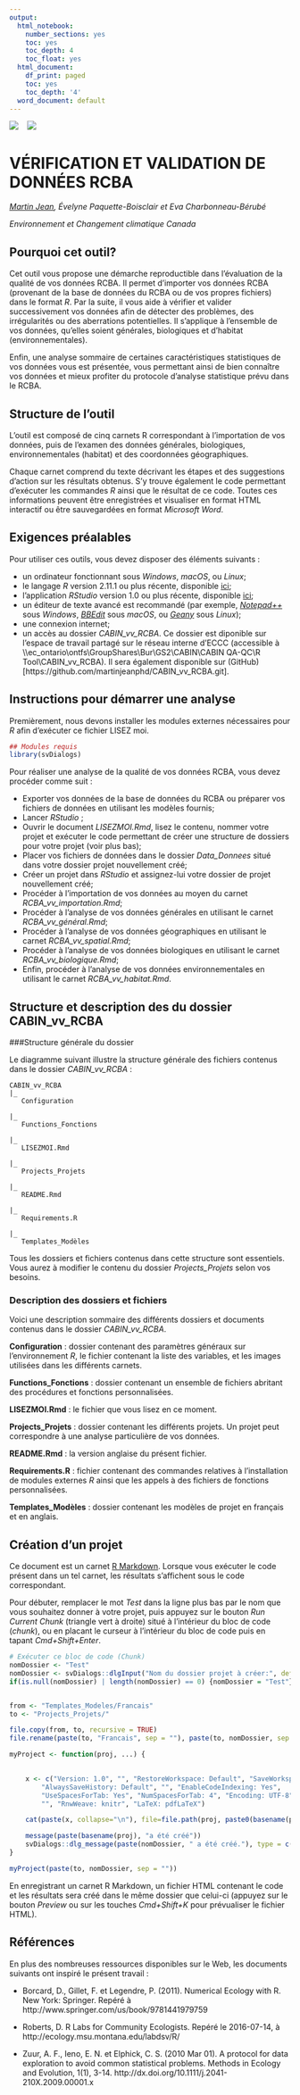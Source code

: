 ---
output:
  html_notebook:
    number_sections: yes
    toc: yes
    toc_depth: 4
    toc_float: yes
  html_document:
    df_print: paged
    toc: yes
    toc_depth: '4'
  word_document: default
---


![](Configuration/gc_fr.png) &nbsp;&nbsp; ![](Configuration/rcba_logo.png)

# VÉRIFICATION ET VALIDATION DE DONNÉES RCBA

*[Martin Jean](mailto:martin.jean@canada.ca), Évelyne Paquette-Boisclair et Eva Charbonneau-Bérubé*

*Environnement et Changement climatique Canada*

## Pourquoi cet outil?

Cet outil vous propose une démarche reproductible dans l'évaluation de la qualité de vos données RCBA. Il permet d’importer vos données RCBA (provenant de la base de données du RCBA ou de vos propres fichiers) dans le format *R*. Par la suite, il vous aide à vérifier et valider successivement vos données afin de détecter des problèmes, des irrégularités ou des aberrations potentielles. Il s'applique à l'ensemble de vos données, qu'elles soient générales, biologiques et d'habitat (environnementales). 

Enfin, une analyse sommaire de certaines caractéristiques statistiques de vos données vous est présentée, vous permettant ainsi de bien connaître vos données et mieux profiter du protocole d’analyse statistique prévu dans le RCBA.

## Structure de l’outil

L’outil est composé de cinq carnets R correspondant à l'importation de vos données, puis de l’examen des données générales, biologiques, environnementales (habitat) et des coordonnées géographiques.

Chaque carnet comprend du texte décrivant les étapes et des suggestions d’action sur les résultats obtenus. S’y trouve également le code permettant d’exécuter les commandes *R* ainsi que le résultat de ce code. Toutes ces informations peuvent être enregistrées et visualiser en format HTML interactif ou être sauvegardées en format *Microsoft Word*.

## Exigences préalables

Pour utiliser ces outils, vous devez disposer des éléments suivants :

- un ordinateur fonctionnant sous *Windows*, *macOS*, ou *Linux*;
- le langage *R* version 2.11.1 ou plus récente, disponible [ici](http://cran.r-project.org);
- l’application *RStudio* version 1.0 ou plus récente, disponible [ici](http://www.rstudio.com);
- un éditeur de texte avancé est recommandé (par exemple, *[Notepad++](http://notepad-plus-plus.org)* sous *Windows*, *[BBEdit](http://www.barebones.com/products/bbedit/)* sous *macOS*, ou *[Geany](http://www.geany.org)* sous *Linux*);
- une connexion internet;
- un accès au dossier *CABIN_vv_RCBA*. Ce dossier est diponible sur l'espace de travail partagé sur le réseau interne d'ECCC (accessible à \\\\ec_ontario\\ontfs\\GroupShares\\Bur\\GS2\\CABIN\\CABIN QA-QC\\R Tool\\CABIN_vv_RCBA). Il sera également disponible sur (GitHub)[https://github.com/martinjeanphd/CABIN_vv_RCBA.git].

## Instructions pour démarrer une analyse

Premièrement, nous devons installer les modules externes nécessaires pour *R* afin d'exécuter ce fichier LISEZ moi.

```{r setup, include=FALSE}
## Modules requis
library(svDialogs)

```
Pour réaliser une analyse de la qualité de vos données RCBA, vous devez procéder comme suit :

- Exporter vos données de la base de données du RCBA ou préparer vos fichiers de données en utilisant les modèles fournis;
- Lancer *RStudio* ;
- Ouvrir le document *LISEZMOI.Rmd*, lisez le contenu, nommer votre projet et exécuter le code permettant de créer une structure de dossiers pour votre projet (voir plus bas);
- Placer vos fichiers de données dans le dossier *Data_Donnees* situé dans votre dossier projet nouvellement créé;
- Créer un projet dans *RStudio* et assignez-lui votre dossier de projet nouvellement créé;
- Procéder à l’importation de vos données au moyen du carnet *RCBA_vv_importation.Rmd*;
- Procéder à l’analyse de vos données générales en utilisant le carnet *RCBA_vv_général.Rmd*;
- Procéder à l’analyse de vos données géographiques en utilisant le carnet *RCBA_vv_spatial.Rmd*;
- Procéder à l’analyse de vos données biologiques en utilisant le carnet *RCBA_vv_biologique.Rmd*;
- Enfin, procéder à l’analyse de vos données environnementales en utilisant le carnet *RCBA_vv_habitat.Rmd*.

## Structure et description des du dossier CABIN_vv_RCBA

###Structure générale du dossier

Le diagramme suivant illustre la structure générale des fichiers contenus dans le dossier *CABIN_vv_RCBA* :

```
CABIN_vv_RCBA
|_
   Configuration
      
|_
   Functions_Fonctions
    
|_
   LISEZMOI.Rmd
    
|_
   Projects_Projets
    
|_
   README.Rmd
    
|_
   Requirements.R
    
|_
   Templates_Modèles
```

Tous les dossiers et fichiers contenus dans cette structure sont essentiels. Vous aurez à modifier le contenu du dossier *Projects_Projets* selon vos besoins.

### Description des dossiers et fichiers

Voici une description sommaire des différents dossiers et documents contenus dans le dossier *CABIN_vv_RCBA*.

**Configuration** : dossier contenant des paramètres généraux sur l'environnement *R*, le fichier contenant la liste des variables, et les images utilisées dans les différents carnets.

**Functions_Fonctions** : dossier contenant un ensemble de fichiers abritant des procédures et fonctions personnalisées. 

**LISEZMOI.Rmd** : le fichier que vous lisez en ce moment.

**Projects_Projets** : dossier contenant les différents projets. Un projet peut correspondre à une analyse particulière de vos données.

**README.Rmd** : la version anglaise du présent fichier.

**Requirements.R** : fichier contenant des commandes relatives à l'installation de modules externes *R* ainsi que les appels à des fichiers de fonctions personnalisées.

**Templates_Modèles** : dossier contenant les modèles de projet en français et en anglais.

## Création d'un projet

Ce document est un carnet [R Markdown](http://rmarkdown.rstudio.com). Lorsque vous exécuter le code présent dans un tel carnet, les résultats s'affichent sous le code correspondant. 

Pour débuter, remplacer le mot *Test* dans la ligne plus bas par le nom que vous souhaitez donner à votre projet, puis appuyez sur le bouton *Run Current Chunk* (triangle vert à droite) situé à l'intérieur du bloc de code (*chunk*), ou en placant le curseur à l'intérieur du bloc de code puis en tapant *Cmd+Shift+Enter*. 

```{r echo=TRUE}
# Exécuter ce bloc de code (Chunk)
nomDossier <- "Test"
nomDossier <- svDialogs::dlgInput("Nom du dossier projet à créer:", default = "Test", Sys.info()["nomDossier"])$res
if(is.null(nomDossier) | length(nomDossier) == 0) {nomDossier = "Test"} else {if(nomDossier == "NA") {nomDossier <- "Test"}}


from <- "Templates_Modeles/Francais"
to <- "Projects_Projets/"

file.copy(from, to, recursive = TRUE)
file.rename(paste(to, "Francais", sep = ""), paste(to, nomDossier, sep = ""))

myProject <- function(proj, ...) {

 
    x <- c("Version: 1.0", "", "RestoreWorkspace: Default", "SaveWorkspace: Default", 
        "AlwaysSaveHistory: Default", "", "EnableCodeIndexing: Yes", 
        "UseSpacesForTab: Yes", "NumSpacesForTab: 4", "Encoding: UTF-8", 
        "", "RnwWeave: knitr", "LaTeX: pdfLaTeX")

    cat(paste(x, collapse="\n"), file=file.path(proj, paste0(basename(proj), ".Rproj")))

    message(paste(basename(proj), "a été créé"))
    svDialogs::dlg_message(paste(nomDossier, " a été créé."), type = c("ok"))
}

myProject(paste(to, nomDossier, sep = ""))
```


En enregistrant un carnet R Markdown, un fichier HTML contenant le code et les résultats sera créé dans le même dossier que celui-ci (appuyez sur le bouton *Preview* ou sur les touches *Cmd+Shift+K* pour prévualiser le fichier HTML).

## Références

En plus des nombreuses ressources disponibles sur le Web, les documents suivants ont inspiré le présent travail :

- Borcard, D., Gillet, F. et Legendre, P. (2011). Numerical Ecology with R. New York: Springer. Repéré à http://www.springer.com/us/book/9781441979759

- Roberts, D. R Labs for Community Ecologists. Repéré le 2016-07-14, à http://ecology.msu.montana.edu/labdsv/R/

- Zuur, A. F., Ieno, E. N. et Elphick, C. S. (2010 Mar 01). A protocol for data exploration to avoid common statistical problems. Methods in Ecology and Evolution, 1(1), 3-14. http://dx.doi.org/10.1111/j.2041-210X.2009.00001.x

